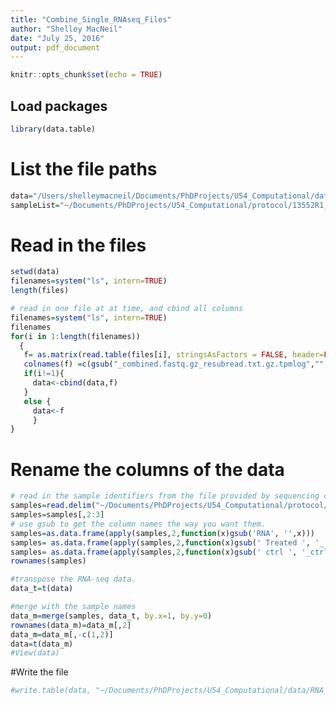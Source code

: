 ```yaml
---
title: "Combine_Single_RNAseq_Files"
author: "Shelley MacNeil"
date: "July 25, 2016"
output: pdf_document
---
```


```r
knitr::opts_chunk$set(echo = TRUE)
```

## Load packages
```r
library(data.table)
```

# List the file paths
```r
data="/Users/shelleymacneil/Documents/PhDProjects/U54_Computational/data/single_samples_tpmlog/tpmlog"
sampleList="~/Documents/PhDProjects/U54_Computational/protocol/13552R1_2016-07-24_sample_sheet.txt"
```

# Read in the files 
```r

setwd(data)
filenames=system("ls", intern=TRUE)
length(files)

# read in one file at at time, and cbind all columns
filenames=system("ls", intern=TRUE)
filenames
for(i in 1:length(filenames))
  {
   f= as.matrix(read.table(files[i], stringsAsFactors = FALSE, header=FALSE,sep='\t', quote="", row.names = 1))
   colnames(f) =c(gsub("_combined.fastq.gz_resubread.txt.gz.tpmlog","",filenames[i]))
   if(i!=1){
     data<-cbind(data,f)
   }
   else {
     data<-f
     }
}

```

# Rename the columns of the data
```r
# read in the sample identifiers from the file provided by sequencing core
samples=read.delim("~/Documents/PhDProjects/U54_Computational/protocol/13552R1_2016-07-24_sample_sheet.txt", quote="")
samples=samples[,2:3]
# use gsub to get the column names the way you want them. 
samples=as.data.frame(apply(samples,2,function(x)gsub('RNA', '',x)))
samples= as.data.frame(apply(samples,2,function(x)gsub(' Treated ', '_',x)))
samples= as.data.frame(apply(samples,2,function(x)gsub(' ctrl ', '_ctrl_',x)))
rownames(samples)

#transpose the RNA-seq data. 
data_t=t(data)

#merge with the sample names
data_m=merge(samples, data_t, by.x=1, by.y=0)
rownames(data_m)=data_m[,2]
data_m=data_m[,-c(1,2)]
data=t(data_m)
#View(data)

```

#Write the file
```r
#write.table(data, "~/Documents/PhDProjects/U54_Computational/data/RNA_seq_LEE_LSD_tmplog.txt", col.names=NA,sep='\t',quote=F)
```

